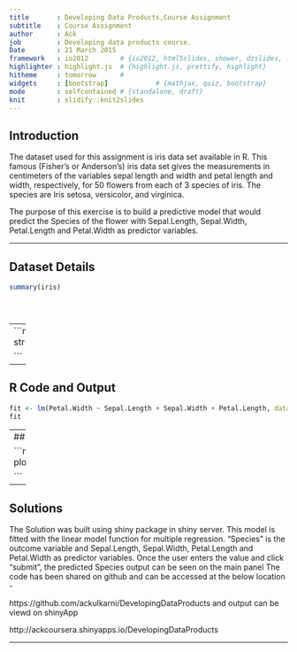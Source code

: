 ```yaml
---
title       : Developing Data Products,Course Assignment
subtitle    : Course Assignment
author      : Ack
job         : Developing data products course.
Date        : 21 March 2015
framework   : io2012        # {io2012, html5slides, shower, dzslides, ...}
highlighter : highlight.js  # {highlight.js, prettify, highlight}
hitheme     : tomorrow      # 
widgets     : [bootstrap]            # {mathjax, quiz, bootstrap}
mode        : selfcontained # {standalone, draft}
knit        : slidify::knit2slides
---
```



## Introduction

The dataset used for this assignment is iris data set available in R. This famous (Fisher's or Anderson's) iris data set gives the measurements in centimeters of the variables sepal length and width and petal length and width, respectively, for 50 flowers from each of 3 species of iris. The species are Iris setosa, versicolor, and virginica.

The purpose of this exercise is to build a predictive model that would predict the Species of the flower with Sepal.Length, Sepal.Width, Petal.Length and Petal.Width as predictor variables. 

---


## Dataset Details

```r


summary(iris)





```


---
```r


str(iris)



```

---


## R Code and Output

```r

fit <- lm(Petal.Width ~ Sepal.Length + Sepal.Width + Petal.Length, data=iris)
fit

```

---
## plot                                                                               


```r

plot(iris)

```

---


## Solutions

The Solution was built using shiny package in shiny  server.
This model is fitted with the linear model function for multiple regression.
"Species" is the outcome variable and Sepal.Length, Sepal.Width, Petal.Length and
Petal.Width as predictor variables.
Once the user enters the value and click "submit", the predicted Species output can be seen on the main panel
The code has been shared on github and can be accessed at the below location -

  https://github.com/ackulkarni/DevelopingDataProducts
and output can be viewd on shinyApp
  
 http://ackcoursera.shinyapps.io/DevelopingDataProducts
 
 
 ---
 
 